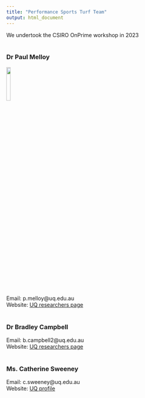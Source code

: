 ```yaml
---
title: "Performance Sports Turf Team"
output: html_document
---
```


We undertook the CSIRO OnPrime workshop in 2023  
  <br>  
  
### Dr Paul Melloy  
![](files/img/PaulMelloyCropped.jpg){width=15%}  

  Email:  p.melloy@uq.edu.au  
  Website: [UQ researchers page](https://researchers.uq.edu.au/researcher/37467)  
  <br>  
  
### Dr Bradley Campbell  
  Email:  b.campbell2@uq.edu.au  
  Website: [UQ researchers page](https://researchers.uq.edu.au/researcher/1258)  
  <br>  
  
### Ms. Catherine Sweeney  
  Email:  c.sweeney@uq.edu.au  
  Website: [UQ profile](https://www.uq.edu.au/research/profile/12305/catherine-sweeney)  
